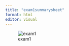 ```yaml
---
title: "exam1summarysheet"
format: html
editor: visual
---
```


![exam1](/Users/sengo/Pictures/Photos Library.photoslibrary/originals/1/1F576DE8-2BF2-4968-AA17-8639B00E002E.png)




